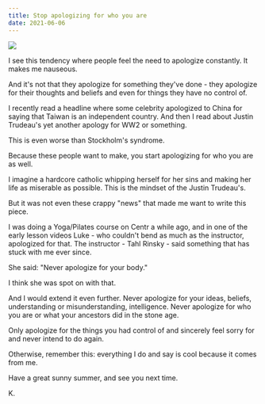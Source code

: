 ```yaml
---
title: Stop apologizing for who you are
date: 2021-06-06
---
```


![](./pdwilliammorris.jpg)

I see this tendency where people feel the need to apologize constantly. It makes me nauseous.

And it's not that they apologize for something they've done - they apologize for their thoughts and beliefs and even for things they have no control of.

I recently read a headline where some celebrity apologized to China for saying that Taiwan is an independent country. And then I read about Justin Trudeau's yet another apology for WW2 or something.

This is even worse than Stockholm's syndrome.

Because these people want to make, you start apologizing for who you are as well.

I imagine a hardcore catholic whipping herself for her sins and making her life as miserable as possible. This is the mindset of the Justin Trudeau's.

But it was not even these crappy "news" that made me want to write this piece.

I was doing a Yoga/Pilates course on Centr a while ago, and in one of the early lesson videos Luke - who couldn't bend as much as the instructor, apologized for that. The instructor - Tahl Rinsky - said something that has stuck with me ever since.

She said: "Never apologize for your body."

I think she was spot on with that.

And I would extend it even further. Never apologize for your ideas, beliefs, understanding or misunderstanding, intelligence. Never apologize for who you are or what your ancestors did in the stone age.

Only apologize for the things you had control of and sincerely feel sorry for and never intend to do again. 

Otherwise, remember this: everything I do and say is cool because it comes from me.

Have a great sunny summer, and see you next time.

K.